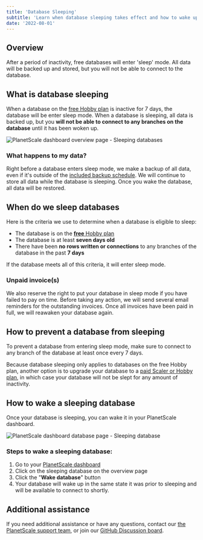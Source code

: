 ```yaml
---
title: 'Database Sleeping'
subtitle: 'Learn when database sleeping takes effect and how to wake up a sleeping database.'
date: '2022-08-01'
---
```


## Overview

After a period of inactivity, free databases will enter 'sleep' mode. All data will be backed up and stored, but you will not be able to connect to the database.

## What is database sleeping

When a database on the [free Hobby plan](/docs/concepts/billing#planet-scale-plans) is inactive for 7 days, the database will be enter sleep mode. When a database is sleeping, all data is backed up, but you **will not be able to connect to any branches on the database** until it has been woken up.

![PlanetScale dashboard overview page - Sleeping databases](/docs/img/docs/planetscale-sleeping-database-overview.png)

### What happens to my data?

Right before a database enters sleep mode, we make a backup of all data, even if it's outside of the [included backup schedule](/docs/concepts/back-up-and-restore). We will continue to store all data while the database is sleeping. Once you wake the database, all data will be restored.

## When do we sleep databases

Here is the criteria we use to determine when a database is eligible to sleep:

- The database is on the [**free** Hobby plan](/docs/concepts/billing#planet-scale-plans)
- The database is at least **seven days old**
- There have been **no rows written or connections** to any branches of the database in the past **7 days**

If the database meets all of this criteria, it will enter sleep mode.

### Unpaid invoice(s)

We also reserve the right to put your database in sleep mode if you have failed to pay on time. Before taking any action, we will send several email reminders for the outstanding invoices. Once all invoices have been paid in full, we will reawaken your database again.

## How to prevent a database from sleeping

To prevent a database from entering sleep mode, make sure to connect to any branch of the database at least once every 7 days.

Because database sleeping only applies to databases on the free Hobby plan, another option is to upgrade your database to a [paid Scaler or Hobby plan](/docs/concepts/billing#planet-scale-plans), in which case your database will not be slept for any amount of inactivity.

## How to wake a sleeping database

Once your database is sleeping, you can wake it in your PlanetScale dashboard.

![PlanetScale dashboard database page - Sleeping database](/docs/img/docs/planetscale-sleeping-database.png)

### Steps to wake a sleeping database:

1. Go to your [PlanetScale dashboard](https://app.planetscale.com)
2. Click on the sleeping database on the overview page
3. Click the "**Wake database**" button
4. Your database will wake up in the same state it was prior to sleeping and will be available to connect to shortly.

## Additional assistance

If you need additional assistance or have any questions, contact our [the PlanetScale support team](https://support.planetscale.com), or join our [GitHub Discussion board](https://github.com/planetscale/discussion/discussions).
